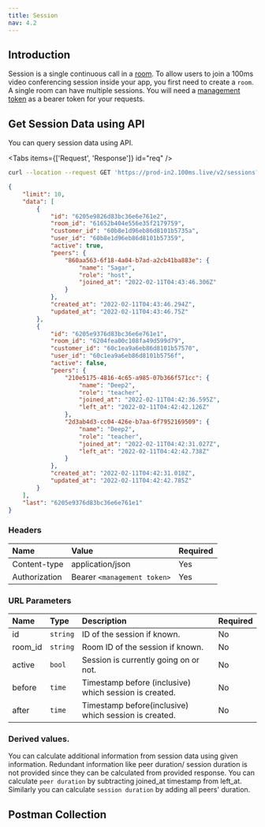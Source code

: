 ```yaml
---
title: Session
nav: 4.2
---
```


## Introduction

Session is a single continuous call in a [room](room). To allow users to join a 100ms video conferencing session inside your app, you first need to create a `room`. A single room can have multiple sessions. You will need a [management token](../foundation/authentication-and-tokens) as a bearer token for your requests.

## Get Session Data using API

You can query session data using API.

<PostRequest
    title="Get Session API"
    desp="This endpoint is used to get sessions. "
    url="https://api.100ms.live/v2/sessions"
/>

<Tabs items={['Request', 'Response']} id="req" />

<Tab id="req-0">

```bash
curl --location --request GET 'https://prod-in2.100ms.live/v2/sessions?url_param1=param1_value&url_params2=param2_value' -H 'Authorization: Bearer {{management_token}}'
```

</Tab>
<Tab id="req-1">

<Response res="200: OK" />

```json
{
    "limit": 10,
    "data": [
        {
            "id": "6205e9826d83bc36e6e761e2",
            "room_id": "61652b404e556e35f2179759",
            "customer_id": "60b8e1d96eb86d8101b5735a",
            "user_id": "60b8e1d96eb86d8101b57359",
            "active": true,
            "peers": {
                "860aa563-6f18-4a04-b7ad-a2cb41ba883e": {
                    "name": "Sagar",
                    "role": "host",
                    "joined_at": "2022-02-11T04:43:46.306Z"
                }
            },
            "created_at": "2022-02-11T04:43:46.294Z",
            "updated_at": "2022-02-11T04:43:46.75Z"
        },
        {
            "id": "6205e9376d83bc36e6e761e1",
            "room_id": "6204fea00c108fa49d599d79",
            "customer_id": "60c1ea9a6eb86d8101b57570",
            "user_id": "60c1ea9a6eb86d8101b5756f",
            "active": false,
            "peers": {
                "210e5175-4816-4c65-a985-07b366f571cc": {
                    "name": "Deep2",
                    "role": "teacher",
                    "joined_at": "2022-02-11T04:42:36.595Z",
                    "left_at": "2022-02-11T04:42:42.126Z"
                },
                "2d3ab4d3-cc04-426e-b7aa-6f7952169509": {
                    "name": "Deep2",
                    "role": "teacher",
                    "joined_at": "2022-02-11T04:42:31.027Z",
                    "left_at": "2022-02-11T04:42:42.738Z"
                }
            },
            "created_at": "2022-02-11T04:42:31.018Z",
            "updated_at": "2022-02-11T04:42:42.785Z"
        }
    ],
    "last": "6205e9376d83bc36e6e761e1"
}
```

</Tab>

### Headers

| Name                | Value                       | Required |
| :------------------ | :-------------------------- | :------- |
| Content-type <br/>  | application/json            | Yes      |
| Authorization <br/> | Bearer `<management token>` | Yes      |

### URL Parameters

| Name          | Type     | Description                                            | Required |
| :------------ | :------- | :----------------------------------------------------- | :------- |
| id <br/>      | `string` | ID of the session if known.                            | No       |
| room_id <br/> | `string` | Room ID of the session if known.                       | No       |
| active <br/>  | `bool`   | Session is currently going on or not.                  | No       |
| before <br/>  | `time`   | Timestamp before (inclusive) which session is created. | No       |
| after <br/>   | `time`   | Timestamp before(inclusive) which session is created.  | No       |

### Derived values.

You can calculate additional information from session data using given information. Redundant information like peer duration/ session duration is not provided since they can be calculated from provided response. You can calculate `peer duration` by subtracting joined_at timestamp from left_at. Similarly you can calculate `session duration` by adding all peers' duration.

## Postman Collection

<DownloadCollection type="rooms" />
